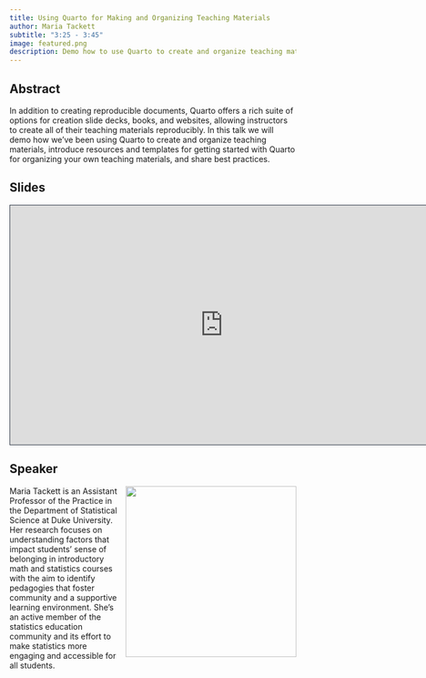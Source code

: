 ```yaml
---
title: Using Quarto for Making and Organizing Teaching Materials
author: Maria Tackett
subtitle: "3:25 - 3:45"
image: featured.png
description: Demo how to use Quarto to create and organize teaching materials, introduce resources and templates for getting started with Quarto for organizing your own teaching materials, and share best practices.
---
```


## Abstract

In addition to creating reproducible documents, Quarto offers a rich suite of options for creation slide decks, books, and websites, allowing instructors to create all of their teaching materials reproducibly. In this talk we will demo how we've been using Quarto to create and organize teaching materials, introduce resources and templates for getting started with Quarto for organizing your own teaching materials, and share best practices.

## Slides

```{=html}
<iframe class="slide-deck" src="https://maria.quarto.pub/using-quarto-for-making-and-organizing-teaching-materials/#/title-slide" height="420" width="747" style="border: 1px solid #2e3846;"></iframe>
```
## Speaker

![](maria-tackett-photo.png){style="float: right; padding-left: 10px;" fig-alt="Photo of Maria Tackett" fig-align="right" width="300"}

Maria Tackett is an Assistant Professor of the Practice in the Department of Statistical Science at Duke University. Her research focuses on understanding factors that impact students' sense of belonging in introductory math and statistics courses with the aim to identify pedagogies that foster community and a supportive learning environment. She's an active member of the statistics education community and its effort to make statistics more engaging and accessible for all students.
